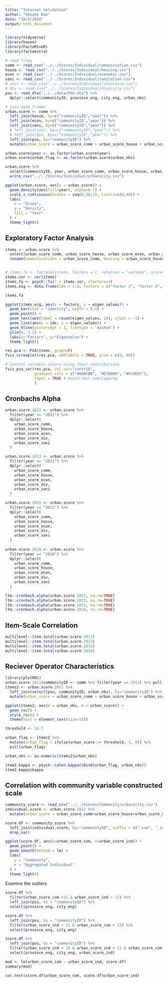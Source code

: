 ```yaml
---
title: "Internal Validation"
author: "Shozen Dan"
date: "10/3/2020"
output: html_document
---
```


```r
library(tidyverse)
library(haven)
library(FactoMineR)
library(factoextra)
```

```r
# read files
comm <- read_csv("../../Scores/Individual/communication.csv")
house <- read_csv("../../Scores/Individual/housing.csv")
econ <- read_csv("../../Scores/Individual/economic.csv")
sani <- read_csv("../../Scores/Individual/sanitation.csv")
# insr <- read_csv("../../Scores/Individual/insurance.csv")
# div <- read_csv("../../Scores/Individual/diversity.csv")
psu <- read_dta("../../data/PSU.dta") %>% 
  dplyr::select(communityID, province_eng, city_eng, urban_nbs)

# join data frames
urban.score <- comm %>% 
  left_join(house, by=c("communityID","year")) %>% 
  left_join(econ, by=c("communityID","year")) %>% 
  left_join(sani, by=c("communityID","year")) %>% 
  # left_join(insr, by=c("communityID","year")) %>% 
  # left_join(div, by=c("communityID","year")) %>% 
  left_join(psu, by="communityID") %>% 
  mutate(urban_score = urban_score_comm + urban_score_house + urban_score_econ + urban_score_sani)

urban.score$year <- as.factor(urban.score$year)
urban.score$urban_flag <- as.factor(urban.score$urban_nbs)

urban.score %>% 
  select(communityID, year, urban_score_comm, urban_score_house, urban_score_econ, urban_score_sani, urban_score) %>% 
  write_csv("../../Scores/Individual/urbanicity.csv")
```

```r
ggplot(urban.score, aes(x = urban_score)) + 
  geom_density(aes(fill=year), alpha=0.7) + 
  scale_x_continuous(breaks = seq(0,50,5), limits=c(0,40)) +
  labs(
    x = "Score",
    y = "Density",
    fill = "Year"
  ) + 
  theme_light()
```

## Exploratory Factor Analysis
```r
items <- urban.score %>% 
  select(urban_score_comm, urban_score_house, urban_score_econ, urban_score_sani) %>% 
  rename(Communications = urban_score_comm, Housing = urban_score_house, Economy = urban_score_econ, Sanitation = urban_score_sani)


# items.fa <- factanal(items, factors = 1, rotation = "varimax", scores = "regression")
items.cor <- cor(items)
items.fa <- psych::fa(r = items.cor, nfactors=3)
items.eig <- data.frame(idx = 1:4, factors = c("factor 1", "factor 2", "factor 3", "factor 4"), eigen_values = items.fa$e.values)

items.fa
```

```r
ggplot(items.eig, aes(x = factors, y = eigen_values)) + 
  geom_bar(stat = "identity", width = 0.4) +
  geom_point() +
  geom_text(aes(label = round(eigen_values, 2)), vjust = -1) +
  geom_line(aes(x = idx, y = eigen_values)) + 
  geom_hline(yintercept = 1, linetype = 'dashed') +
  ylim(0, 3.2) +
  labs(x="Factors", y="Eigenvalue") + 
  theme_light()
```


```r
res.pca <- PCA(items, graph=F)
fviz_screeplot(res.pca, addlabels = TRUE, ylim = c(0, 80))

# Control variable colors using their contributions
fviz_pca_var(res.pca, col.var="contrib",
             gradient.cols = c("#00AFBB", "#E7B800", "#FC4E07"),
             repel = TRUE # Avoid text overlapping
             )
```

## Cronbachs Alpha
```r
urban.score.2011 <- urban.score %>% 
  filter(year == "2011") %>%
  dplyr::select(
    urban_score_comm,
    urban_score_house,
    urban_score_econ,
    urban_score_div,
    urban_score_sani
  )

urban.score.2013 <- urban.score %>% 
  filter(year == "2013") %>%
  dplyr::select( 
    urban_score_comm,
    urban_score_house,
    urban_score_econ,
    urban_score_div,
    urban_score_sani
  )

urban.score.2015 <- urban.score %>% 
  filter(year == "2015") %>%
  dplyr::select(
    urban_score_comm,
    urban_score_house,
    urban_score_econ,
    urban_score_div,
    urban_score_sani
  )
  
urban.score.2018 <- urban.score %>% 
  filter(year == "2018") %>%
  dplyr::select(
    urban_score_comm,
    urban_score_house,
    urban_score_econ,
    urban_score_div,
    urban_score_sani
  )
```

```r
ltm::cronbach.alpha(urban.score.2011, na.rm=TRUE)
ltm::cronbach.alpha(urban.score.2013, na.rm=TRUE)
ltm::cronbach.alpha(urban.score.2015, na.rm=TRUE)
ltm::cronbach.alpha(urban.score.2018, na.rm=TRUE)
```

## Item-Scale Correlation
```r
multilevel::item.total(urban.score.2011)
multilevel::item.total(urban.score.2013)
multilevel::item.total(urban.score.2015)
multilevel::item.total(urban.score.2018)
```

## Reciever Operator Characteristics
```r
library(plotROC)
urban.score.2011$communityID <- comm %>% filter(year == 2011) %>% pull(communityID)
items2 <- urban.score.2011 %>% 
  left_join(select(psu, communityID, urban_nbs), by="communityID") %>%
  mutate(urban_score = urban_score_comm + urban_score_house + urban_score_econ + urban_score_sani)
```

```r
ggplot(items2, aes(d = urban_nbs, m = urban_score)) + 
  geom_roc() + 
  style_roc() + 
  theme(text = element_text(size=16))
```

```r
threshold <- 14.7

urban_flag <- items2 %>% 
  mutate(urban_flag = ifelse(urban_score >= threshold, 1, 0)) %>% 
  pull(urban_flag)

urban_nbs <- as.numeric(items2$urban_nbs)
```

```r
item2.kappa <- psych::cohen.kappa(cbind(urban_flag, urban_nbs))
item2.kappa$kappa
```

## Correlation with community variable constructed scale
```r
community.score <- read_csv("../../Scores/Community/urbanicity.csv")
individual.score <- urban.score.2011 %>% 
  mutate(urban_score = urban_score_comm+urban_score_house+urban_score_econ+urban_score_sani)

score.df <- community.score %>%
  left_join(individual.score, by="communityID", suffix = c("_com", "_ind")) %>%
  drop_na()

ggplot(score.df, aes(y=urban_score_com, x=urban_score_ind)) + 
  geom_point() + 
  geom_smooth(method = lm) + 
  labs(
    y = "Community",
    x = "Aggregated Individual"
  ) +
  theme_light()
```

Examine the outliers
```r
score.df %>%
  filter(urban_score_com <15 & urban_score_ind > 12) %>%
  left_join(psu, by = "communityID") %>%
  select(province_eng, city_eng)

score.df %>%
  left_join(psu, by = "communityID") %>%
  filter(urban_score_ind < 11 & urban_score_com < 15) %>% 
  select(province_eng, city_eng)

score.df %>%
  left_join(psu, by = "communityID") %>%
  filter(urban_score_ind > 10 & urban_score_ind < 11 & urban_score_com > 37) %>% 
  select(province_eng, city_eng, urban_score_ind)
```


```r
mod <- lm(urban_score_com ~ urban_score_ind, score.df)
summary(mod)
```

```r
cor.test(score.df$urban_score_com, score.df$urban_score_ind)
```





